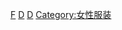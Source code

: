 {{commonscat}}

[[Category:伊斯蘭服裝|F]]
[[Category:女性與伊斯蘭教|D]]
[[Category:伊斯蘭教活動|D]]
[[Category:女性服装|Category:女性服装]]
